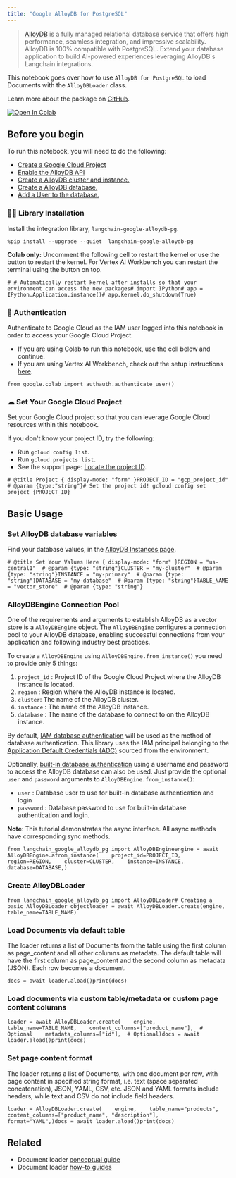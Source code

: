 ```yaml
---
title: "Google AlloyDB for PostgreSQL"
---
```


> [AlloyDB](https://cloud.google.com/alloydb) is a fully managed relational database service that offers high performance, seamless integration, and impressive scalability. AlloyDB is 100% compatible with PostgreSQL. Extend your database application to build AI-powered experiences leveraging AlloyDB's Langchain integrations.

This notebook goes over how to use `AlloyDB for PostgreSQL` to load Documents with the `AlloyDBLoader` class.

Learn more about the package on [GitHub](https://github.com/googleapis/langchain-google-alloydb-pg-python/).

[![Open In Colab](/images/oss/integrations/document_loaders/google_alloydb/assets/colab-badge.svg)](https://colab.research.google.com/github/googleapis/langchain-google-alloydb-pg-python/blob/main/oss/document_loader.ipynb)

## Before you begin

To run this notebook, you will need to do the following:

* [Create a Google Cloud Project](https://developers.google.com/workspace/guides/create-project)
* [Enable the AlloyDB API](https://console.cloud.google.com/flows/enableapi?apiid=alloydb.googleapis.com)
* [Create a AlloyDB cluster and instance.](https://cloud.google.com/alloydb/oss/cluster-create)
* [Create a AlloyDB database.](https://cloud.google.com/alloydb/oss/quickstart/create-and-connect)
* [Add a User to the database.](https://cloud.google.com/alloydb/oss/database-users/about)

### 🦜🔗 Library Installation

Install the integration library, `langchain-google-alloydb-pg`.

```
%pip install --upgrade --quiet  langchain-google-alloydb-pg
```

**Colab only:** Uncomment the following cell to restart the kernel or use the button to restart the kernel. For Vertex AI Workbench you can restart the terminal using the button on top.

```
# # Automatically restart kernel after installs so that your environment can access the new packages# import IPython# app = IPython.Application.instance()# app.kernel.do_shutdown(True)
```

### 🔐 Authentication

Authenticate to Google Cloud as the IAM user logged into this notebook in order to access your Google Cloud Project.

* If you are using Colab to run this notebook, use the cell below and continue.
* If you are using Vertex AI Workbench, check out the setup instructions [here](https://github.com/GoogleCloudPlatform/generative-ai/tree/main/setup-env).

```
from google.colab import authauth.authenticate_user()
```

### ☁ Set Your Google Cloud Project

Set your Google Cloud project so that you can leverage Google Cloud resources within this notebook.

If you don't know your project ID, try the following:

* Run `gcloud config list`.
* Run `gcloud projects list`.
* See the support page: [Locate the project ID](https://support.google.com/googleapi/answer/7014113).

```
# @title Project { display-mode: "form" }PROJECT_ID = "gcp_project_id"  # @param {type:"string"}# Set the project id! gcloud config set project {PROJECT_ID}
```

## Basic Usage

### Set AlloyDB database variables

Find your database values, in the [AlloyDB Instances page](https://console.cloud.google.com/alloydb/clusters).

```
# @title Set Your Values Here { display-mode: "form" }REGION = "us-central1"  # @param {type: "string"}CLUSTER = "my-cluster"  # @param {type: "string"}INSTANCE = "my-primary"  # @param {type: "string"}DATABASE = "my-database"  # @param {type: "string"}TABLE_NAME = "vector_store"  # @param {type: "string"}
```

### AlloyDBEngine Connection Pool

One of the requirements and arguments to establish AlloyDB as a vector store is a `AlloyDBEngine` object. The `AlloyDBEngine` configures a connection pool to your AlloyDB database, enabling successful connections from your application and following industry best practices.

To create a `AlloyDBEngine` using `AlloyDBEngine.from_instance()` you need to provide only 5 things:

1. `project_id` : Project ID of the Google Cloud Project where the AlloyDB instance is located.
2. `region` : Region where the AlloyDB instance is located.
3. `cluster`: The name of the AlloyDB cluster.
4. `instance` : The name of the AlloyDB instance.
5. `database` : The name of the database to connect to on the AlloyDB instance.

By default, [IAM database authentication](https://cloud.google.com/alloydb/oss/connect-iam) will be used as the method of database authentication. This library uses the IAM principal belonging to the [Application Default Credentials (ADC)](https://cloud.google.com/oss/authentication/application-default-credentials) sourced from the environment.

Optionally, [built-in database authentication](https://cloud.google.com/alloydb/oss/database-users/about) using a username and password to access the AlloyDB database can also be used. Just provide the optional `user` and `password` arguments to `AlloyDBEngine.from_instance()`:

* `user` : Database user to use for built-in database authentication and login
* `password` : Database password to use for built-in database authentication and login.

**Note**: This tutorial demonstrates the async interface. All async methods have corresponding sync methods.

```
from langchain_google_alloydb_pg import AlloyDBEngineengine = await AlloyDBEngine.afrom_instance(    project_id=PROJECT_ID,    region=REGION,    cluster=CLUSTER,    instance=INSTANCE,    database=DATABASE,)
```

### Create AlloyDBLoader

```
from langchain_google_alloydb_pg import AlloyDBLoader# Creating a basic AlloyDBLoader objectloader = await AlloyDBLoader.create(engine, table_name=TABLE_NAME)
```

### Load Documents via default table

The loader returns a list of Documents from the table using the first column as page\_content and all other columns as metadata. The default table will have the first column as page\_content and the second column as metadata (JSON). Each row becomes a document.

```
docs = await loader.aload()print(docs)
```

### Load documents via custom table/metadata or custom page content columns

```
loader = await AlloyDBLoader.create(    engine,    table_name=TABLE_NAME,    content_columns=["product_name"],  # Optional    metadata_columns=["id"],  # Optional)docs = await loader.aload()print(docs)
```

### Set page content format

The loader returns a list of Documents, with one document per row, with page content in specified string format, i.e. text (space separated concatenation), JSON, YAML, CSV, etc. JSON and YAML formats include headers, while text and CSV do not include field headers.

```
loader = AlloyDBLoader.create(    engine,    table_name="products",    content_columns=["product_name", "description"],    format="YAML",)docs = await loader.aload()print(docs)
```

## Related

* Document loader [conceptual guide](/oss/concepts/document_loaders)
* Document loader [how-to guides](/oss/how_to/#document-loaders)
